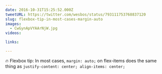 ```yaml
---
date: 2016-10-31T15:25:52.000Z
tweetURL: https://twitter.com/wesbos/status/793111753768837120
slug: flexbox-tip-in-most-cases-margin-auto
images:
  - CwGynApVYAArNjW.jpg
videos:

links:

---
```

🔥 Flexbox tip: In most cases, `margin: auto;` on flex-items does the same thing as `justify-content: center; align-items: center;`
